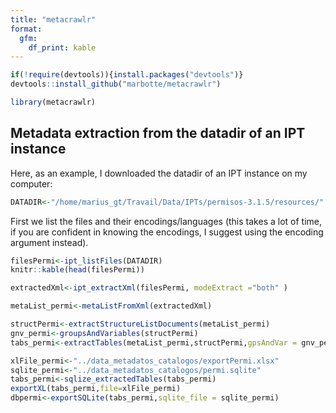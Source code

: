 ```yaml
---
title: "metacrawlr"
format: 
  gfm:
    df_print: kable
---
```




```r
if(!require(devtools)){install.packages("devtools")}
devtools::install_github("marbotte/metacrawlr")
```


```r
library(metacrawlr)
```


## Metadata extraction from the datadir of an IPT instance

Here, as an example, I downloaded the datadir of an IPT instance on my computer:

```r
DATADIR<-"/home/marius_gt/Travail/Data/IPTs/permisos-3.1.5/resources/"
```

First we list the files and their encodings/languages (this takes a lot of time, if you are confident in knowing the encodings, I suggest using the encoding argument instead).

```r
filesPermi<-ipt_listFiles(DATADIR)
knitr::kable(head(filesPermi))
```

```r
extractedXml<-ipt_extractXml(filesPermi, modeExtract ="both" )
```


```r
metaList_permi<-metaListFromXml(extractedXml)
```

```r
structPermi<-extractStructureListDocuments(metaList_permi)
gnv_permi<-groupsAndVariables(structPermi)
tabs_permi<-extractTables(metaList_permi,structPermi,gpsAndVar = gnv_permi)
```


```r
xlFile_permi<-"../data_metadatos_catalogos/exportPermi.xlsx"
sqlite_permi<-"../data_metadatos_catalogos/permi.sqlite"
tabs_permi<-sqlize_extractedTables(tabs_permi)
exportXL(tabs_permi,file=xlFile_permi)
dbpermi<-exportSQLite(tabs_permi,sqlite_file = sqlite_permi)
```


